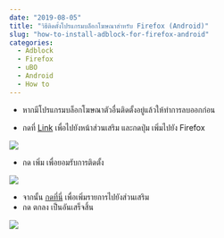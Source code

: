 ```yaml
---
date: "2019-08-05"
title: "วิธีติดตั้งโปรแกรมบล็อกโฆษณาสำหรับ Firefox (Android)"
slug: "how-to-install-adblock-for-firefox-android"
categories:
  - Adblock
  - Firefox
  - uBO
  - Android
  - How to
---
```


* หากมีโปรแกรมบล็อกโฆษณาตัวอื่นติดตั้งอยู่แล้วให้ทำการลบออกก่อน

* กดที่ [Link](https://addons.mozilla.org/th/firefox/addon/ublock-origin/) เพื่อไปยังหน้าส่วนเสริม และกดปุ่ม เพิ่มไปยัง Firefox

![](./install_extension.jpg)

* กด เพิ่ม เพื่อยอมรับการติดตั้ง

![](./add_extension.jpg)

* จากนั้น <a href="abp:subscribe?location=https://adblock-thai.github.io/thai-ads-filter/subscription.txt&title=Thai Adblock List">กดที่นี่</a> เพื่อเพิ่มรายการไปยังส่วนเสริม
* กด ตกลง เป็นอันเสร็จสิ้น

![](./add_filter.jpg)